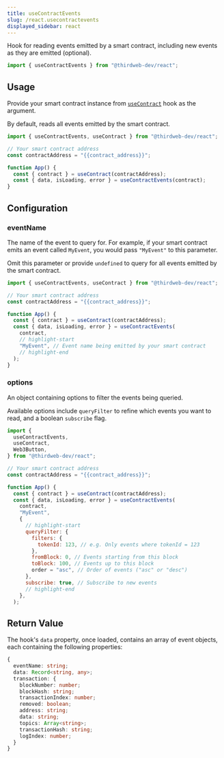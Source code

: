 ```yaml
---
title: useContractEvents
slug: /react.usecontractevents
displayed_sidebar: react
---
```


Hook for reading events emitted by a smart contract, including new events as they are emitted (optional).

```jsx
import { useContractEvents } from "@thirdweb-dev/react";
```

## Usage

Provide your smart contract instance from [`useContract`](/react/react.usecontract) hook as the argument.

By default, reads all events emitted by the smart contract.

```jsx
import { useContractEvents, useContract } from "@thirdweb-dev/react";

// Your smart contract address
const contractAddress = "{{contract_address}}";

function App() {
  const { contract } = useContract(contractAddress);
  const { data, isLoading, error } = useContractEvents(contract);
}
```

## Configuration

### eventName

The name of the event to query for. For example, if your smart contract emits an event called `MyEvent`, you would pass `"MyEvent"` to this parameter.

Omit this parameter or provide `undefined` to query for all events emitted by the smart contract.

```jsx
import { useContractEvents, useContract } from "@thirdweb-dev/react";

// Your smart contract address
const contractAddress = "{{contract_address}}";

function App() {
  const { contract } = useContract(contractAddress);
  const { data, isLoading, error } = useContractEvents(
    contract,
    // highlight-start
    "MyEvent", // Event name being emitted by your smart contract
    // highlight-end
  );
}
```

### options

An object containing options to filter the events being queried.

Available options include `queryFilter` to refine which events you want to read, and a boolean `subscribe` flag.

```jsx
import {
  useContractEvents,
  useContract,
  Web3Button,
} from "@thirdweb-dev/react";

// Your smart contract address
const contractAddress = "{{contract_address}}";

function App() {
  const { contract } = useContract(contractAddress);
  const { data, isLoading, error } = useContractEvents(
    contract,
    "MyEvent",
    {
      // highlight-start
      queryFilter: {
        filters: {
          tokenId: 123, // e.g. Only events where tokenId = 123
        },
        fromBlock: 0, // Events starting from this block
        toBlock: 100, // Events up to this block
        order = "asc", // Order of events ("asc" or "desc")
      },
      subscribe: true, // Subscribe to new events
      // highlight-end
    },
  );
```

## Return Value

The hook's `data` property, once loaded, contains an array of event objects, each containing the following properties:

```ts
{
  eventName: string;
  data: Record<string, any>;
  transaction: {
    blockNumber: number;
    blockHash: string;
    transactionIndex: number;
    removed: boolean;
    address: string;
    data: string;
    topics: Array<string>;
    transactionHash: string;
    logIndex: number;
  }
}
```
